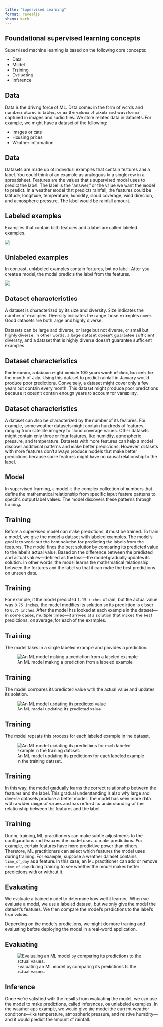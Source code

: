 ```yaml
---
title: "Supervised Learning"
format: revealjs
theme: dark
---
```


## Foundational supervised learning concepts

Supervised machine learning is based on the following core concepts:

- Data
- Model
- Training
- Evaluating
- Inference

## Data

Data is the driving force of ML. Data comes in the form of words and numbers stored in tables, or as the values of pixels and waveforms captured in images and audio files. We store related data in datasets. For example, we might have a dataset of the following:

- Images of cats
- Housing prices
- Weather information

## Data

Datasets are made up of individual examples that contain features and a label. You could think of an example as analogous to a single row in a spreadsheet. Features are the values that a supervised model uses to predict the label. The label is the "answer," or the value we want the model to predict. In a weather model that predicts rainfall, the features could be latitude, longitude, temperature, humidity, cloud coverage, wind direction, and atmospheric pressure. The label would be rainfall amount.

## Labeled examples

Examples that contain both features and a label are called labeled examples.

![](/ML/img/labeled_example.png)

## Unlabeled examples

In contrast, unlabeled examples contain features, but no label. After you create a model, the model predicts the label from the features.

![](/ML/img/unlabeled_example.png)

## Dataset characteristics

A dataset is characterized by its size and diversity. Size indicates the number of examples. Diversity indicates the range those examples cover. Good datasets are both large and highly diverse.

Datasets can be large and diverse, or large but not diverse, or small but highly diverse. In other words, a large dataset doesn't guarantee sufficient diversity, and a dataset that is highly diverse doesn't guarantee sufficient examples.

## Dataset characteristics

For instance, a dataset might contain 100 years worth of data, but only for the month of July. Using this dataset to predict rainfall in January would produce poor predictions. Conversely, a dataset might cover only a few years but contain every month. This dataset might produce poor predictions because it doesn't contain enough years to account for variability.

## Dataset characteristics

A dataset can also be characterized by the number of its features. For example, some weather datasets might contain hundreds of features, ranging from satellite imagery to cloud coverage values. Other datasets might contain only three or four features, like humidity, atmospheric pressure, and temperature. Datasets with more features can help a model discover additional patterns and make better predictions. However, datasets with more features don't always produce models that make better predictions because some features might have no causal relationship to the label.

## Model

In supervised learning, a model is the complex collection of numbers that define the mathematical relationship from specific input feature patterns to specific output label values. The model discovers these patterns through training.

## Training

Before a supervised model can make predictions, it must be trained. To train a model, we give the model a dataset with labeled examples. The model's goal is to work out the best solution for predicting the labels from the features. The model finds the best solution by comparing its predicted value to the label's actual value. Based on the difference between the predicted and actual values—defined as the loss—the model gradually updates its solution. In other words, the model learns the mathematical relationship between the features and the label so that it can make the best predictions on unseen data.

## Training

For example, if the model predicted `1.15 inches` of rain, but the actual value was `0.75 inches`, the model modifies its solution so its prediction is closer to `0.75 inches`. After the model has looked at each example in the dataset—in some cases, multiple times—it arrives at a solution that makes the best predictions, on average, for each of the examples.

## Training

The model takes in a single labeled example and provides a prediction.

![An ML model making a prediction from a labeled example](/ML/img/training-a-model-01.png)

## Training

The model compares its predicted value with the actual value and updates its solution.

![An ML model updating its predicted value](/ML/img/training-a-model-02.png)

## Training

The model repeats this process for each labeled example in the dataset.

![An ML model updating its predictions for each labeled example in the training dataset.](/ML/img/training-a-model-03.png)

## Training

In this way, the model gradually learns the correct relationship between the features and the label. This gradual understanding is also why large and diverse datasets produce a better model. The model has seen more data with a wider range of values and has refined its understanding of the relationship between the features and the label.

## Training

During training, ML practitioners can make subtle adjustments to the configurations and features the model uses to make predictions. For example, certain features have more predictive power than others. Therefore, ML practitioners can select which features the model uses during training. For example, suppose a weather dataset contains `time_of_day` as a feature. In this case, an ML practitioner can add or remove `time_of_day` during training to see whether the model makes better predictions with or without it.

## Evaluating

We evaluate a trained model to determine how well it learned. When we evaluate a model, we use a labeled dataset, but we only give the model the dataset's features. We then compare the model's predictions to the label's true values.

Depending on the model's predictions, we might do more training and evaluating before deploying the model in a real-world application.

## Evaluating

![Evaluating an ML model by comparing its predictions to the actual values.](/ML/img/evaluating-a-model.png)

## Inference

Once we're satisfied with the results from evaluating the model, we can use the model to make predictions, called inferences, on unlabeled examples. In the weather app example, we would give the model the current weather conditions—like temperature, atmospheric pressure, and relative humidity—and it would predict the amount of rainfall.

<!-- ## References -->

<!-- [Supervised Learning](https://developers.google.com/machine-learning/intro-to-ml/supervised) -->
